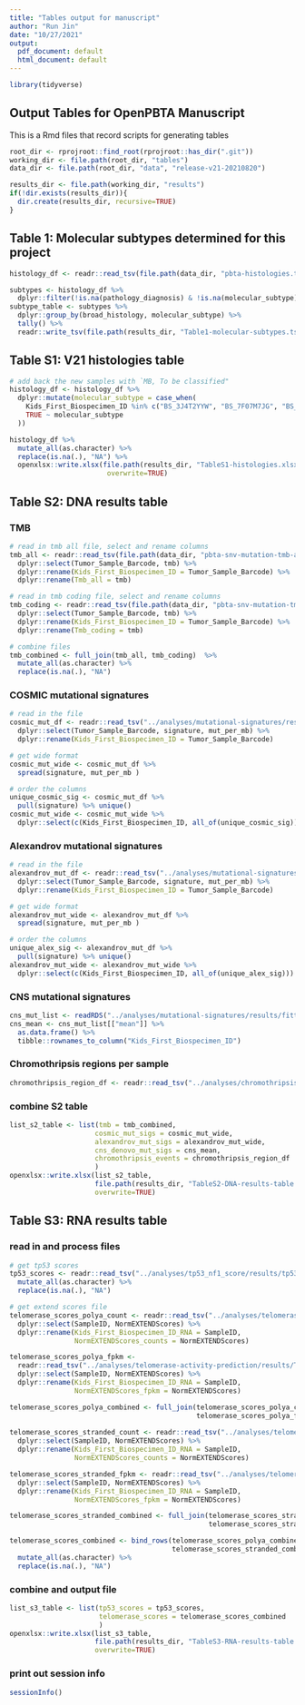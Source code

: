 ```yaml
---
title: "Tables output for manuscript"
author: "Run Jin"
date: "10/27/2021"
output:
  pdf_document: default
  html_document: default
---
```


```r

library(tidyverse)

```

## Output Tables for OpenPBTA Manuscript
This is a Rmd files that record scripts for generating tables 

```r
root_dir <- rprojroot::find_root(rprojroot::has_dir(".git"))
working_dir <- file.path(root_dir, "tables")
data_dir <- file.path(root_dir, "data", "release-v21-20210820")

results_dir <- file.path(working_dir, "results")
if(!dir.exists(results_dir)){
  dir.create(results_dir, recursive=TRUE)
}
```

## Table 1: Molecular subtypes determined for this project
```r
histology_df <- readr::read_tsv(file.path(data_dir, "pbta-histologies.tsv"), guess_max =10000)

subtypes <- histology_df %>%
  dplyr::filter(!is.na(pathology_diagnosis) & !is.na(molecular_subtype) & !grepl("To be classified", molecular_subtype))
subtype_table <- subtypes %>%
  dplyr::group_by(broad_histology, molecular_subtype) %>%
  tally() %>%
  readr::write_tsv(file.path(results_dir, "Table1-molecular-subtypes.tsv"))

```

## Table S1: V21 histologies table

```r
# add back the new samples with `MB, To be classified"
histology_df <- histology_df %>% 
  dplyr::mutate(molecular_subtype = case_when(
    Kids_First_Biospecimen_ID %in% c("BS_3J4T2YYW", "BS_7F07M7JG", "BS_AG0BZN6F", "BS_HZNKSQ17", "BS_V6HKXX1Z", "BS_WP9J88EB", "BS_YYAPSA5P") ~ "MB, To be classified", 
    TRUE ~ molecular_subtype
  ))

histology_df %>%
  mutate_all(as.character) %>% 
  replace(is.na(.), "NA") %>%
  openxlsx::write.xlsx(file.path(results_dir, "TableS1-histologies.xlsx"),
                        overwrite=TRUE)

```

## Table S2: DNA results table
### TMB
```r

# read in tmb all file, select and rename columns
tmb_all <- readr::read_tsv(file.path(data_dir, "pbta-snv-mutation-tmb-all.tsv")) %>%
  dplyr::select(Tumor_Sample_Barcode, tmb) %>%
  dplyr::rename(Kids_First_Biospecimen_ID = Tumor_Sample_Barcode) %>% 
  dplyr::rename(Tmb_all = tmb) 

# read in tmb coding file, select and rename columns
tmb_coding <- readr::read_tsv(file.path(data_dir, "pbta-snv-mutation-tmb-coding.tsv")) %>%
  dplyr::select(Tumor_Sample_Barcode, tmb) %>%
  dplyr::rename(Kids_First_Biospecimen_ID = Tumor_Sample_Barcode) %>% 
  dplyr::rename(Tmb_coding = tmb)

# combine files
tmb_combined <- full_join(tmb_all, tmb_coding)  %>%
  mutate_all(as.character) %>% 
  replace(is.na(.), "NA")
```

### COSMIC mutational signatures
```r
# read in the file
cosmic_mut_df <- readr::read_tsv("../analyses/mutational-signatures/results/cosmic_signatures_results.tsv") %>%
  dplyr::select(Tumor_Sample_Barcode, signature, mut_per_mb) %>%
  dplyr::rename(Kids_First_Biospecimen_ID = Tumor_Sample_Barcode)

# get wide format
cosmic_mut_wide <- cosmic_mut_df %>%
  spread(signature, mut_per_mb ) 

# order the columns
unique_cosmic_sig <- cosmic_mut_df %>% 
  pull(signature) %>% unique()
cosmic_mut_wide <- cosmic_mut_wide %>%
  dplyr::select(c(Kids_First_Biospecimen_ID, all_of(unique_cosmic_sig)))

```

### Alexandrov mutational signatures
```r
# read in the file
alexandrov_mut_df <- readr::read_tsv("../analyses/mutational-signatures/results/nature_signatures_results.tsv") %>%
  dplyr::select(Tumor_Sample_Barcode, signature, mut_per_mb) %>%
  dplyr::rename(Kids_First_Biospecimen_ID = Tumor_Sample_Barcode)

# get wide format
alexandrov_mut_wide <- alexandrov_mut_df %>%
  spread(signature, mut_per_mb ) 

# order the columns
unique_alex_sig <- alexandrov_mut_df %>% 
  pull(signature) %>% unique()
alexandrov_mut_wide <- alexandrov_mut_wide %>%
  dplyr::select(c(Kids_First_Biospecimen_ID, all_of(unique_alex_sig))) 
```

### CNS mutational signatures
```r
cns_mut_list <- readRDS("../analyses/mutational-signatures/results/fitted_cns_signature_exposures.RDS")
cns_mean <- cns_mut_list[["mean"]] %>%
  as.data.frame() %>%
  tibble::rownames_to_column("Kids_First_Biospecimen_ID")  

```

### Chromothripsis regions per sample
```r
chromothripsis_region_df <- readr::read_tsv("../analyses/chromothripsis/results/chromothripsis_summary_per_sample.txt")  

```

### combine S2 table
```r
list_s2_table <- list(tmb = tmb_combined,
                     cosmic_mut_sigs = cosmic_mut_wide,
                     alexandrov_mut_sigs = alexandrov_mut_wide,
                     cns_denovo_mut_sigs = cns_mean,
                     chromothripsis_events = chromothripsis_region_df
                     )
openxlsx::write.xlsx(list_s2_table, 
                     file.path(results_dir, "TableS2-DNA-results-table.xlsx"),
                     overwrite=TRUE)
```

## Table S3: RNA results table
### read in and process files
```r
# get tp53 scores 
tp53_scores <- readr::read_tsv("../analyses/tp53_nf1_score/results/tp53_altered_status.tsv") %>%
  mutate_all(as.character) %>% 
  replace(is.na(.), "NA")

# get extend scores file
telomerase_scores_polya_count <- readr::read_tsv("../analyses/telomerase-activity-prediction/results/TelomeraseScores_PTBAPolya_counts.txt") %>%
  dplyr::select(SampleID, NormEXTENDScores) %>% 
  dplyr::rename(Kids_First_Biospecimen_ID_RNA = SampleID,
                NormEXTENDScores_counts = NormEXTENDScores)

telomerase_scores_polya_fpkm <-
  readr::read_tsv("../analyses/telomerase-activity-prediction/results/TelomeraseScores_PTBAPolya_FPKM.txt") %>%
  dplyr::select(SampleID, NormEXTENDScores) %>% 
  dplyr::rename(Kids_First_Biospecimen_ID_RNA = SampleID,
                NormEXTENDScores_fpkm = NormEXTENDScores)

telomerase_scores_polya_combined <- full_join(telomerase_scores_polya_count,
                                              telomerase_scores_polya_fpkm)
  
telomerase_scores_stranded_count <- readr::read_tsv("../analyses/telomerase-activity-prediction/results/TelomeraseScores_PTBAStranded_counts.txt") %>%
  dplyr::select(SampleID, NormEXTENDScores) %>% 
  dplyr::rename(Kids_First_Biospecimen_ID_RNA = SampleID,
                NormEXTENDScores_counts = NormEXTENDScores)

telomerase_scores_stranded_fpkm <- readr::read_tsv("../analyses/telomerase-activity-prediction/results/TelomeraseScores_PTBAStranded_FPKM.txt") %>%
  dplyr::select(SampleID, NormEXTENDScores) %>% 
  dplyr::rename(Kids_First_Biospecimen_ID_RNA = SampleID,
                NormEXTENDScores_fpkm = NormEXTENDScores)

telomerase_scores_stranded_combined <- full_join(telomerase_scores_stranded_count,
                                                 telomerase_scores_stranded_fpkm)

telomerase_scores_combined <- bind_rows(telomerase_scores_polya_combined,
                                        telomerase_scores_stranded_combined)  %>%
  mutate_all(as.character) %>% 
  replace(is.na(.), "NA")

```

### combine and output file
```r
list_s3_table <- list(tp53_scores = tp53_scores,
                      telomerase_scores = telomerase_scores_combined
                      )
openxlsx::write.xlsx(list_s3_table, 
                     file.path(results_dir, "TableS3-RNA-results-table.xlsx"), 
                     overwrite=TRUE)

```

### print out session info
```r
sessionInfo()
```

